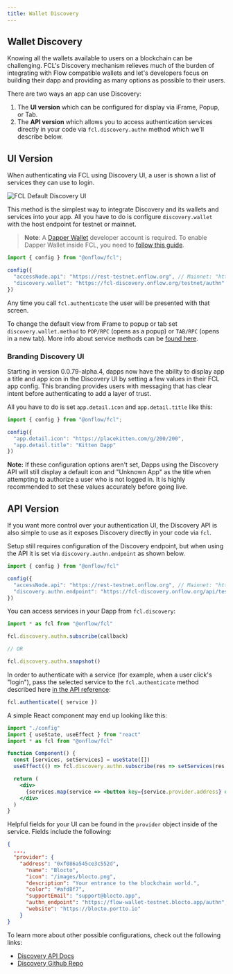```yaml
---
title: Wallet Discovery
---
```


## Wallet Discovery

Knowing all the wallets available to users on a blockchain can be challenging. FCL's Discovery mechanism relieves much of the burden of integrating with Flow compatible wallets and let's developers focus on building their dapp and providing as many options as possible to their users.

There are two ways an app can use Discovery: 
 1. The **UI version** which can be configured for display via iFrame, Popup, or Tab.
 2. The **API version** which allows you to access authentication services directly in your code via `fcl.discovery.authn` method which we'll describe below.

## UI Version

When authenticating via FCL using Discovery UI, a user is shown a list of services they can use to login.

![FCL Default Discovery UI](../images/discovery.jpg)

This method is the simplest way to integrate Discovery and its wallets and services into your app. All you have to do is configure `discovery.wallet` with the host endpoint for testnet or mainnet.

> **Note**: A [Dapper Wallet](https://meetdapper.com/developers) developer account is required. To enable Dapper Wallet inside FCL, you need to [follow this guide](https://docs.meetdapper.com/get-started).

```javascript
import { config } from "@onflow/fcl";

config({
  "accessNode.api": "https://rest-testnet.onflow.org", // Mainnet: "https://rest-mainnet.onflow.org"
  "discovery.wallet": "https://fcl-discovery.onflow.org/testnet/authn" // Mainnet: "https://fcl-discovery.onflow.org/authn"
})
```

Any time you call `fcl.authenticate` the user will be presented with that screen.

To change the default view from iFrame to popup or tab set `discovery.wallet.method` to `POP/RPC` (opens as a popup) or `TAB/RPC` (opens in a new tab). More info about service methods can be [found here](https://github.com/onflow/fcl-js/blob/9bce741d3b32fde18b07084b62ea15f9bbdb85bc/packages/fcl/src/wallet-provider-spec/draft-v3.md).

### Branding Discovery UI

Starting in version 0.0.79-alpha.4, dapps now have the ability to display app a title and app icon in the Discovery UI by setting a few values in their FCL app config. This branding provides users with messaging that has clear intent before authenticating to add a layer of trust.

All you have to do is set `app.detail.icon` and `app.detail.title` like this:

```javascript
import { config } from "@onflow/fcl";

config({
  "app.detail.icon": "https://placekitten.com/g/200/200",
  "app.detail.title": "Kitten Dapp"
})
```

**Note:** If these configuration options aren't set, Dapps using the Discovery API will still display a default icon and "Unknown App" as the title when attempting to authorize a user who is not logged in. It is highly recommended to set these values accurately before going live.

## API Version

If you want more control over your authentication UI, the Discovery API is also simple to use as it exposes Discovery directly in your code via `fcl`.

Setup still requires configuration of the Discovery endpoint, but when using the API it is set via `discovery.authn.endpoint` as shown below.

```javascript
import { config } from "@onflow/fcl"

config({
  "accessNode.api": "https://rest-testnet.onflow.org", // Mainnet: "https://rest-mainnet.onflow.org"
  "discovery.authn.endpoint": "https://fcl-discovery.onflow.org/api/testnet/authn" // Mainnet: "https://fcl-discovery.onflow.org/api/authn"
})
```

You can access services in your Dapp from `fcl.discovery`:

```javascript
import * as fcl from "@onflow/fcl"

fcl.discovery.authn.subscribe(callback)

// OR 

fcl.discovery.authn.snapshot()
```
In order to authenticate with a service (for example, when a user click's "login"), pass the selected service to the `fcl.authenticate` method described here [in the API reference](./api/#authenticate):

```jsx
fcl.authenticate({ service })
```

A simple React component may end up looking like this:

```jsx
import "./config"
import { useState, useEffect } from "react"
import * as fcl from "@onflow/fcl"

function Component() {
  const [services, setServices] = useState([])
  useEffect(() => fcl.discovery.authn.subscribe(res => setServices(res.results)), [])

  return (
    <div>
      {services.map(service => <button key={service.provider.address} onClick={() => fcl.authenticate({ service })}>Login with {service.provider.name}</button>)}
    </div>
  )
}
```

Helpful fields for your UI can be found in the `provider` object inside of the service. Fields include the following:

```json
{
  ...,
  "provider": {
    "address": "0xf086a545ce3c552d",
      "name": "Blocto",
      "icon": "/images/blocto.png",
      "description": "Your entrance to the blockchain world.",
      "color": "#afd8f7",
      "supportEmail": "support@blocto.app",
      "authn_endpoint": "https://flow-wallet-testnet.blocto.app/authn",
      "website": "https://blocto.portto.io"
    }
}
```

To learn more about other possible configurations, check out the following links:
- [Discovery API Docs](./api/#discovery)
- [Discovery Github Repo](https://github.com/onflow/fcl-discovery)